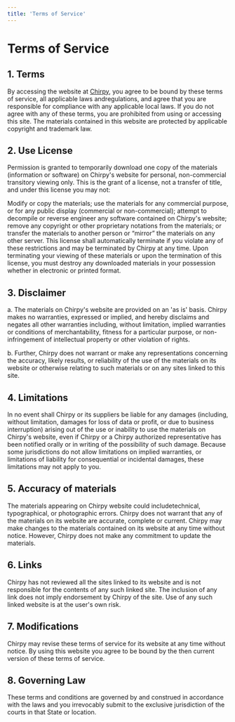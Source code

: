 ```yaml
---
title: 'Terms of Service'
---
```


# Terms of Service

## 1. Terms

By accessing the website at [Chirpy](/),
you agree to be bound by these terms of service, all applicable laws andregulations, and agree that you are responsible for compliance with any applicable local laws. If you do not agree with any of these terms, you are prohibited from using or accessing this site. The materials contained in this website are protected by applicable copyright and trademark law.

## 2. Use License

Permission is granted to temporarily download one copy of the materials (information or software) on Chirpy's website for personal, non-commercial transitory viewing only. This is the grant of a license, not a transfer of title, and under this license you may not:

Modify or copy the materials; use the materials for any commercial purpose, or for any public display (commercial or non-commercial); attempt to decompile or reverse engineer any software contained on Chirpy's website; remove any copyright or other proprietary notations from the materials; or transfer the materials to another person or “mirror” the materials on any other server. This license shall automatically terminate if you violate any of these restrictions and may be terminated by Chirpy at any time. Upon terminating your viewing of these materials or upon the termination of this license, you must destroy any downloaded materials in your possession whether in electronic or printed format.

## 3. Disclaimer

a. The materials on Chirpy's website are provided on an 'as is' basis. Chirpy makes no warranties, expressed or implied, and hereby disclaims and negates all other warranties including, without limitation, implied warranties or conditions of merchantability, fitness for a particular purpose, or non-infringement of intellectual property or other violation of rights.

b. Further, Chirpy does not warrant or make any representations concerning the accuracy, likely results, or reliability of the use of the materials on its website or otherwise relating to such materials or on any sites linked to this site.

## 4. Limitations

In no event shall Chirpy or its suppliers be liable for any damages (including, without limitation, damages for loss of data or profit, or due to business interruption) arising out of the use or inability to use the materials on Chirpy's website, even if Chirpy or a Chirpy authorized representative has been notified orally or in writing of the possibility of such damage. Because some jurisdictions do not allow limitations on implied warranties, or limitations of liability for consequential or incidental damages, these limitations may not apply to you.

## 5. Accuracy of materials

The materials appearing on Chirpy website could includetechnical, typographical, or photographic errors. Chirpy does not warrant that any of the materials on its website are accurate, complete or current. Chirpy may make changes to the materials contained on its website at any time without notice. However, Chirpy does not make any commitment to update the materials.

## 6. Links

Chirpy has not reviewed all the sites linked to its website and is not responsible for the contents of any such linked site. The inclusion of any link does not imply endorsement by Chirpy of the site. Use of any such linked website is at the user's own risk.

## 7. Modifications

Chirpy may revise these terms of service for its website at any time without notice. By using this website you agree to be bound by the then current version of these terms of service.

## 8. Governing Law

These terms and conditions are governed by and construed in accordance with the laws and you irrevocably submit to the exclusive jurisdiction of the courts in that State or location.
